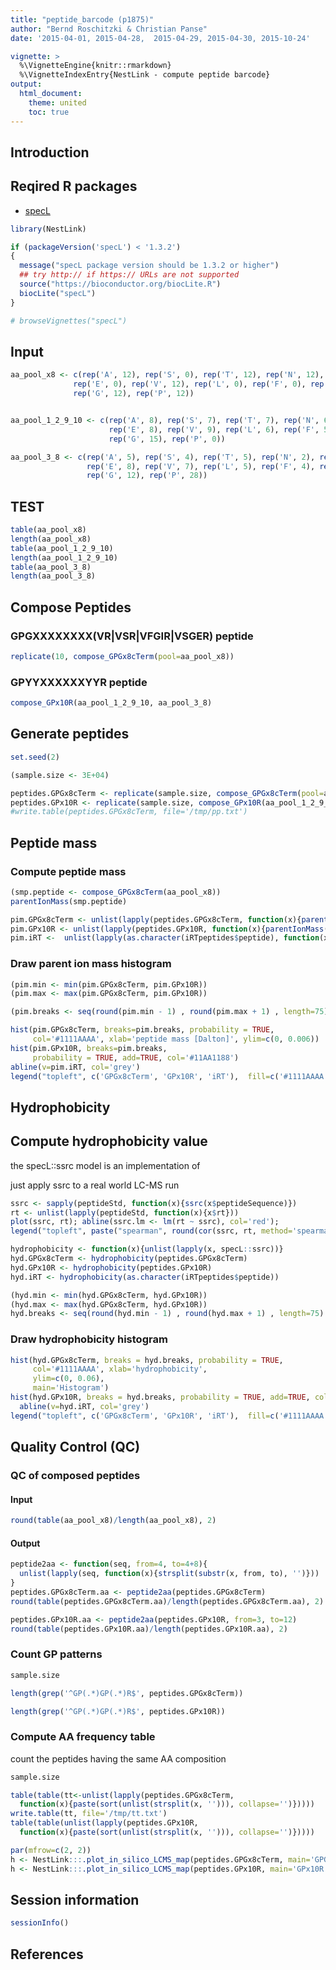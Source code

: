 ```yaml
---
title: "peptide_barcode (p1875)"
author: "Bernd Roschitzki & Christian Panse"
date: '2015-04-01, 2015-04-28,  2015-04-29, 2015-04-30, 2015-10-24'

vignette: >
  %\VignetteEngine{knitr::rmarkdown}
  %\VignetteIndexEntry{NestLink - compute peptide barcode}
output:
  html_document:
    theme: united	
    toc: true
---
```


<!--
%\VignetteIndexEntry{NestLink peptide barcode}
%\VignetteEngine{knitr::rmarkdown}
-->

<script type="text/javascript"
  src="http://cdn.mathjax.org/mathjax/latest/MathJax.js?config=TeX-AMS-MML_HTMLorMML">
</script>



## Introduction

## Reqired R packages

- [specL](http://dx.doi.org/10.1093/bioinformatics/btv105) 
<!-- [see also @pmid25712692] -->

```r
library(NestLink)

if (packageVersion('specL') < '1.3.2')
{
  message("specL package version should be 1.3.2 or higher")
  ## try http:// if https:// URLs are not supported
  source("https://bioconductor.org/biocLite.R")
  biocLite("specL")
}

# browseVignettes("specL")
```

## Input
```r
aa_pool_x8 <- c(rep('A', 12), rep('S', 0), rep('T', 12), rep('N', 12), rep('Q', 12), rep('D', 8), 
              rep('E', 0), rep('V', 12), rep('L', 0), rep('F', 0), rep('Y', 8), rep('W', 0), 
              rep('G', 12), rep('P', 12))


aa_pool_1_2_9_10 <- c(rep('A', 8), rep('S', 7), rep('T', 7), rep('N', 6), rep('Q', 6), rep('D', 8), 
                      rep('E', 8), rep('V', 9), rep('L', 6), rep('F', 5), rep('Y', 9), rep('W', 6), 
                      rep('G', 15), rep('P', 0))

aa_pool_3_8 <- c(rep('A', 5), rep('S', 4), rep('T', 5), rep('N', 2), rep('Q', 2), rep('D', 8), 
                 rep('E', 8), rep('V', 7), rep('L', 5), rep('F', 4), rep('Y', 6), rep('W', 4), 
                 rep('G', 12), rep('P', 28))

```


## TEST

```r
table(aa_pool_x8)
length(aa_pool_x8)
table(aa_pool_1_2_9_10)
length(aa_pool_1_2_9_10)
table(aa_pool_3_8)
length(aa_pool_3_8)
```

## Compose Peptides

### GPGXXXXXXXX(VR|VSR|VFGIR|VSGER) peptide
```r

replicate(10, compose_GPGx8cTerm(pool=aa_pool_x8))
```


### GPYYXXXXXXYYR peptide
```r

compose_GPx10R(aa_pool_1_2_9_10, aa_pool_3_8)
```


## Generate peptides
```r
set.seed(2)

(sample.size <- 3E+04)

peptides.GPGx8cTerm <- replicate(sample.size, compose_GPGx8cTerm(pool=aa_pool_x8))
peptides.GPx10R <- replicate(sample.size, compose_GPx10R(aa_pool_1_2_9_10, aa_pool_3_8))
#write.table(peptides.GPGx8cTerm, file='/tmp/pp.txt')

```

## Peptide mass
### Compute peptide mass

```r
(smp.peptide <- compose_GPGx8cTerm(aa_pool_x8))
parentIonMass(smp.peptide)

pim.GPGx8cTerm <- unlist(lapply(peptides.GPGx8cTerm, function(x){parentIonMass(x)}))
pim.GPx10R <- unlist(lapply(peptides.GPx10R, function(x){parentIonMass(x)}))
pim.iRT <-  unlist(lapply(as.character(iRTpeptides$peptide), function(x){parentIonMass(x)}))

```


### Draw parent ion mass histogram

```r
(pim.min <- min(pim.GPGx8cTerm, pim.GPx10R))
(pim.max <- max(pim.GPGx8cTerm, pim.GPx10R))

(pim.breaks <- seq(round(pim.min - 1) , round(pim.max + 1) , length=75))

hist(pim.GPGx8cTerm, breaks=pim.breaks, probability = TRUE, 
     col='#1111AAAA', xlab='peptide mass [Dalton]', ylim=c(0, 0.006))
hist(pim.GPx10R, breaks=pim.breaks,
     probability = TRUE, add=TRUE, col='#11AA1188')
abline(v=pim.iRT, col='grey')
legend("topleft", c('GPGx8cTerm', 'GPx10R', 'iRT'),  fill=c('#1111AAAA', '#11AA1133', 'grey'))
``` 

## Hydrophobicity
## Compute hydrophobicity value

the specL::ssrc model is an implementation of  
<!-- [@pmid15238601](http://www.ncbi.nlm.nih.gov/pubmed/15238601) -->

just apply ssrc to a real world LC-MS run
```r
ssrc <- sapply(peptideStd, function(x){ssrc(x$peptideSequence)})
rt <- unlist(lapply(peptideStd, function(x){x$rt}))
plot(ssrc, rt); abline(ssrc.lm <- lm(rt ~ ssrc), col='red'); 
legend("topleft", paste("spearman", round(cor(ssrc, rt, method='spearman'),2)))
```

```r
hydrophobicity <- function(x){unlist(lapply(x, specL::ssrc))}
hyd.GPGx8cTerm <- hydrophobicity(peptides.GPGx8cTerm)
hyd.GPx10R <- hydrophobicity(peptides.GPx10R)
hyd.iRT <- hydrophobicity(as.character(iRTpeptides$peptide))

(hyd.min <- min(hyd.GPGx8cTerm, hyd.GPx10R))
(hyd.max <- max(hyd.GPGx8cTerm, hyd.GPx10R))
hyd.breaks <- seq(round(hyd.min - 1) , round(hyd.max + 1) , length=75)
```


### Draw hydrophobicity histogram 

```r
hist(hyd.GPGx8cTerm, breaks = hyd.breaks, probability = TRUE, 
     col='#1111AAAA', xlab='hydrophobicity', 
     ylim=c(0, 0.06),
     main='Histogram')
hist(hyd.GPx10R, breaks = hyd.breaks, probability = TRUE, add=TRUE, col='#11AA1188')
  abline(v=hyd.iRT, col='grey')
legend("topleft", c('GPGx8cTerm', 'GPx10R', 'iRT'),  fill=c('#1111AAAA', '#11AA1133', 'grey'))
```

## Quality Control (QC)
### QC of composed peptides
#### Input 

```r
round(table(aa_pool_x8)/length(aa_pool_x8), 2)
```

#### Output
```r
peptide2aa <- function(seq, from=4, to=4+8){
  unlist(lapply(seq, function(x){strsplit(substr(x, from, to), '')}))
}
peptides.GPGx8cTerm.aa <- peptide2aa(peptides.GPGx8cTerm)
round(table(peptides.GPGx8cTerm.aa)/length(peptides.GPGx8cTerm.aa), 2)
```

```r
peptides.GPx10R.aa <- peptide2aa(peptides.GPx10R, from=3, to=12)
round(table(peptides.GPx10R.aa)/length(peptides.GPx10R.aa), 2)
```

### Count GP patterns
```r
sample.size 

length(grep('^GP(.*)GP(.*)R$', peptides.GPGx8cTerm))

length(grep('^GP(.*)GP(.*)R$', peptides.GPx10R))
```


### Compute AA frequency table

count the peptides having the same AA composition

```r
sample.size 

table(table(tt<-unlist(lapply(peptides.GPGx8cTerm, 
  function(x){paste(sort(unlist(strsplit(x, ''))), collapse='')}))))
write.table(tt, file='/tmp/tt.txt')
table(table(unlist(lapply(peptides.GPx10R, 
  function(x){paste(sort(unlist(strsplit(x, ''))), collapse='')}))))
```


```r
par(mfrow=c(2, 2))
h <- NestLink:::.plot_in_silico_LCMS_map(peptides.GPGx8cTerm, main='GPGx8cTerm')
h <- NestLink:::.plot_in_silico_LCMS_map(peptides.GPx10R, main='GPx10R')
```

## Session information

```r
sessionInfo()
```

## References
